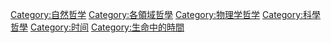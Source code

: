 {{catmain}}

{{portal|形而上学}}

[[Category:自然哲学|Category:自然哲学]]
[[Category:各領域哲學|Category:各領域哲學]]
[[Category:物理学哲学|Category:物理学哲学]]
[[Category:科學哲學|Category:科學哲學]]
[[Category:时间|Category:时间]]
[[Category:生命中的時間|Category:生命中的時間]]